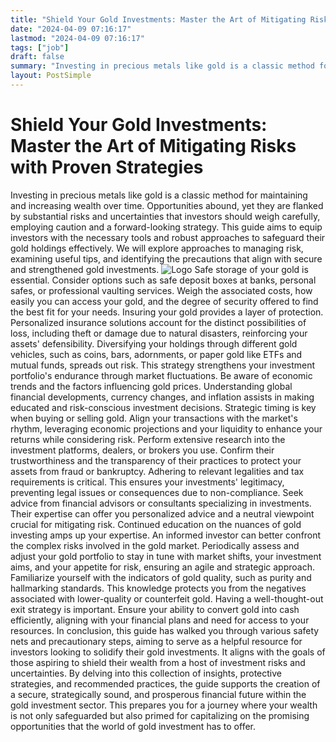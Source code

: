 ```yaml
---
title: "Shield Your Gold Investments: Master the Art of Mitigating Risks with Proven Strategies"
date: "2024-04-09 07:16:17"
lastmod: "2024-04-09 07:16:17"
tags: ["job"]
draft: false
summary: "Investing in precious metals like gold is a classic method for maintaining and increasing wealth over time. Opportunities abound, yet they are flanked by substantial risks and uncertainties that investors should weigh carefully, employing caution and a forward-looking strategy. This guide aims to equip investors with the necessary tools and robust approaches to safeguard their gold holdings effectively. We will explore approaches to managing risk, examining useful tips, and identifying the precautions that align with secure and strengthened gold investments."
layout: PostSimple
---
```

# Shield Your Gold Investments: Master the Art of Mitigating Risks with Proven Strategies
Investing in precious metals like gold is a classic method for maintaining and increasing wealth over time. Opportunities abound, yet they are flanked by substantial risks and uncertainties that investors should weigh carefully, employing caution and a forward-looking strategy. This guide aims to equip investors with the necessary tools and robust approaches to safeguard their gold holdings effectively. We will explore approaches to managing risk, examining useful tips, and identifying the precautions that align with secure and strengthened gold investments.
<img alt="Logo" class="lazyImg" data-src="https://cdn.seniorsselection.com/src_image/58a704b5c0d2e04cfdd22398a31d6aa1.webp" src="/statics/image/loading.webp"/>
Safe storage of your gold is essential. Consider options such as safe deposit boxes at banks, personal safes, or professional vaulting services. Weigh the associated costs, how easily you can access your gold, and the degree of security offered to find the best fit for your needs.
Insuring your gold provides a layer of protection. Personalized insurance solutions account for the distinct possibilities of loss, including theft or damage due to natural disasters, reinforcing your assets' defensibility.
Diversifying your holdings through different gold vehicles, such as coins, bars, adornments, or paper gold like ETFs and mutual funds, spreads out risk. This strategy strengthens your investment portfolio's endurance through market fluctuations.
Be aware of economic trends and the factors influencing gold prices. Understanding global financial developments, currency changes, and inflation assists in making educated and risk-conscious investment decisions.
Strategic timing is key when buying or selling gold. Align your transactions with the market's rhythm, leveraging economic projections and your liquidity to enhance your returns while considering risk.
Perform extensive research into the investment platforms, dealers, or brokers you use. Confirm their trustworthiness and the transparency of their practices to protect your assets from fraud or bankruptcy.
Adhering to relevant legalities and tax requirements is critical. This ensures your investments' legitimacy, preventing legal issues or consequences due to non-compliance.
Seek advice from financial advisors or consultants specializing in investments. Their expertise can offer you personalized advice and a neutral viewpoint crucial for mitigating risk.
Continued education on the nuances of gold investing amps up your expertise. An informed investor can better confront the complex risks involved in the gold market.
Periodically assess and adjust your gold portfolio to stay in tune with market shifts, your investment aims, and your appetite for risk, ensuring an agile and strategic approach.
Familiarize yourself with the indicators of gold quality, such as purity and hallmarking standards. This knowledge protects you from the negatives associated with lower-quality or counterfeit gold.
Having a well-thought-out exit strategy is important. Ensure your ability to convert gold into cash efficiently, aligning with your financial plans and need for access to your resources.
In conclusion, this guide has walked you through various safety nets and precautionary steps, aiming to serve as a helpful resource for investors looking to solidify their gold investments. It aligns with the goals of those aspiring to shield their wealth from a host of investment risks and uncertainties. By delving into this collection of insights, protective strategies, and recommended practices, the guide supports the creation of a secure, strategically sound, and prosperous financial future within the gold investment sector. This prepares you for a journey where your wealth is not only safeguarded but also primed for capitalizing on the promising opportunities that the world of gold investment has to offer.
        